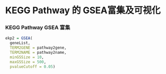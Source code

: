 # KEGG Pathway 的 GSEA富集及可视化

### KEGG Pathway GSEA 富集

```r
ekp2 = GSEA(
  geneList,
  TERM2GENE = pathway2gene,
  TERM2NAME = pathway2name,
  minGSSize = 10,
  maxGSSize = 500,
  pvalueCutoff = 0.05)
```